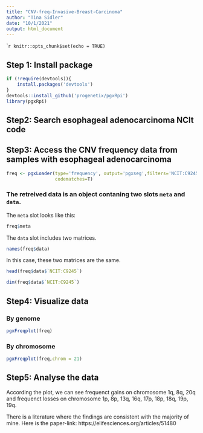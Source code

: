 ```yaml
---
title: "CNV-freq-Invasive-Breast-Carcinoma"
author: "Tina Sidler"
date: "10/1/2021"
output: html_document
---
```


````r
knitr::opts_chunk$set(echo = TRUE)
```

## Step 1: Install package

```r
if (!require(devtools)){
    install.packages('devtools')
}
devtools::install_github('progenetix/pgxRpi')
library(pgxRpi)
```

## Step2: Search esophageal adenocarcinoma NCIt code

## Step3: Access the CNV frequency data from samples with esophageal adenocarcinoma

```r
freq <- pgxLoader(type='frequency', output='pgxseg',filters='NCIT:C9245',
                  codematches=T)
```

### The retreived data is an object contaning two slots `meta` and `data`.

The `meta` slot looks like this:

```r
freq$meta
```

The `data` slot includes two matrices.

```r
names(freq$data)
```

In this case, these two matrices are the same.

```r
head(freq$data$`NCIT:C9245`)
```

```r
dim(freq$data$`NCIT:C9245`)
```

## Step4: Visualize data

### By genome

```r
pgxFreqplot(freq)
```

### By chromosome

```r
pgxFreqplot(freq,chrom = 21)
```

## Step5: Analyse the data

According the plot, we can see frequenct gains on chromosome 1q, 8q, 20q and frequenct losses on chromosome 1p, 8p, 13q, 16q, 17p, 18p, 18q, 19p, 19q. 

There is a literature where the findings are consistent with the majority of mine. Here is the paper-link: https://elifesciences.org/articles/51480